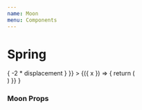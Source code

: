 ```yaml
---
name: Moon 
menu: Components
---
```



# Spring 

<Playground>
  {
    <Moon
      configs={{
        x: {
          moveInfo: { displacement: 200, velocity: 0 },
          equation: ({ displacement }) => -2 * displacement
        }
      }}
    >
      {({ x }) => {
        return (
        <div style={{
          display: 'flex', justifyContent: 'center', alignItems: 'center', border: 'solid 2px', width: '500px', height: '80px'
          }}
        >
          <div style={{position: 'relative', left: x + 'px', backgroundColor: 'lightBlue', width: '50px', height: '50px', borderRadius: '9999px'}}/>
        </div>
        )
      }}
    </Moon>
  }
</Playground>

### Moon Props
<Props of={Moon} />